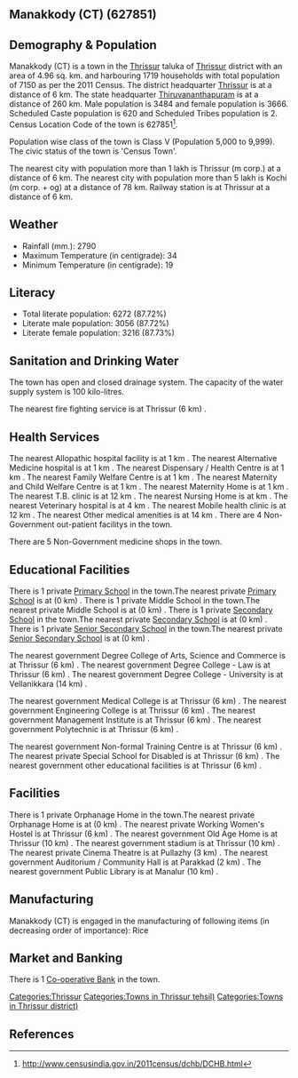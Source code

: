 {{Infobox settlement
| name=Manakkody (CT)
| native_name=
| native_name_lang=
| other_name=
| nickname=
| settlement_type=Town
| image_skyline=
| image_alt=
| image_caption=
| pushpin_map=India Kerala
| pushpin_label_position=right
| pushpin_map_alt=
| pushpin_map_caption=Location in Kerala, India
| latd=
| latm=
| lats=
| latNS=
| longd=
| longm=
| longs=
| longEW=
| coordinates_display=inline,title
| subdivision_type=Country
| subdivision_name={{flag|India}}
| subdivision_type1=[[States and territories of India|State]]
| subdivision_name1=Kerala 
| subdivision_type2=[[List of districts of India|District]]
| subdivision_name2=Thrissur
| subdivision_type3=Tahsil
| subdivision_name3=Thrissur
| website=
| established_title=<!-- Established -->
| established_date=
| founder=
| named_for=
| government_type=
| governing_body=
| unit_pref=Metric
| area_footnotes=
| area_rank=
| area_total_km2=4.96
| elevation_footnotes=
| elevation_m=
| population_total=7150
| population_as_of=2011
| population_rank=
| population_density_km2=1441
| population_demonym=
| population_footnotes=
| demographics_type1=Languages=
| demographics1_title1=Official=
| demographics1_info1=[[Malayalam language|Malayalam]]
| timezone1=[[Indian Standard Time|IST]]
| utc_offset1==+5:30
| postal_code_type=[[Postal Index Number|PIN]]
| postal_code=
| area_code_type=Telephone code
| area_code=
| registration_plate=
| blank1_name_sec1=Nearest city
| blank1_info_sec1=[[Thrissur (m corp.)]]
| blank2_name_sec1=[[Human sex ratio|Sex ratio]]
| blank2_info_sec1=1052
| blank3_name_sec1=Literacy
| blank3_info_sec1=87.72%
| blank1_name_sec2=[[2011 Census of India|2011 census]] code
| blank1_info_sec2=627851
| footnotes=
}}

== Manakkody (CT) (627851) ==

== Demography & Population ==

Manakkody (CT) is a town in the [[Thrissur]] taluka of [[Thrissur]] district with an area of 4.96 sq. km. and harbouring 1719 households with total population of 7150 as per the 2011 Census. The district headquarter [[Thrissur]] is at a distance of 6 km. The state headquarter [[Thiruvananthapuram]] is at a distance of 260 km. Male population is 3484 and female population is 3666. Scheduled Caste population is 620 and Scheduled Tribes population is 2. Census Location Code of the town is 627851<ref>http://www.censusindia.gov.in/2011census/dchb/DCHB.html</ref>.

Population wise class of the town is Class V (Population 5,000 to 9,999).
The civic status of the town is 'Census Town'.

The nearest city with population more than 1 lakh is Thrissur (m corp.) at a distance of 6 km. The nearest city with population more than 5 lakh is Kochi (m corp. + og)  at a distance of 78 km. Railway station is at Thrissur at a distance of 6 km.


== Weather ==  
* Rainfall (mm.): 2790 
* Maximum Temperature (in centigrade): 34
* Minimum Temperature (in centigrade): 19


== Literacy ==  
* Total literate population: 6272 (87.72%)
* Literate male population: 3056 (87.72%)
* Literate female population: 3216 (87.73%)


== Sanitation and Drinking Water ==  
The town has open and closed drainage system.
The capacity of the water supply system is 100 kilo-litres.

The nearest fire fighting service is at Thrissur (6 km) .


== Health Services ==
The nearest Allopathic hospital facility is at 1 km .
The nearest Alternative Medicine hospital is at 1 km .
The nearest Dispensary / Health Centre is at 1 km .
The nearest Family Welfare Centre is at 1 km .
The nearest Maternity and Child Welfare Centre is at 1 km .
The nearest Maternity Home is at 1 km .
The nearest T.B. clinic is at 12 km .
The nearest Nursing Home is at  km .
The nearest Veterinary hospital is at 4 km .
The nearest Mobile health clinic is at 12 km .
The nearest Other medical amenities is at 14 km .
There are 4 Non-Government out-patient facilitys in the town.


There are 5 Non-Government medicine shops in the town.


== Educational Facilities ==
There is 1 private [[Primary School]] in the town.The nearest private [[Primary School]] is at  (0 km) .
There is 1 private Middle School in the town.The nearest private Middle School is at  (0 km) .
There is 1 private [[Secondary School]] in the town.The nearest private [[Secondary School]] is at  (0 km) .
There is 1 private [[Senior Secondary School]] in the town.The nearest private [[Senior Secondary School]] is at  (0 km) .
 
 
 
 
 
The nearest government Degree College of Arts, Science and Commerce is at Thrissur (6 km) .
The nearest government Degree College - Law is at Thrissur (6 km) .
The nearest government Degree College - University is at Vellanikkara (14 km) .
 
The nearest government Medical College is at Thrissur (6 km) .
The nearest government Engineering College is at Thrissur (6 km) .
The nearest government Management Institute is at Thrissur (6 km) .
The nearest government Polytechnic is at Thrissur (6 km) .
 
The nearest government Non-formal Training Centre is at Thrissur (6 km) .
The nearest private Special School for Disabled is at Thrissur (6 km) .
The nearest government other educational facilities is at Thrissur (6 km) .


== Facilities ==
There is 1 private Orphanage Home in the town.The nearest private Orphanage Home is at  (0 km) .
The nearest private Working Women's Hostel is at Thrissur (6 km) .
The nearest government Old Age Home is at Thrissur (10 km) .
The nearest government stadium is at Thrissur (10 km) .
The nearest private Cinema Theatre is at Pullazhy (3 km) .
The nearest government Auditorium / Community Hall is at Parakkad (2 km) .
The nearest government Public Library is at Manalur (10 km) .


== Manufacturing ==
Manakkody (CT) is engaged in the manufacturing of following items (in decreasing order of importance): Rice


== Market and Banking ==


There is 1 [[Co-operative Bank]] in the town.




[[Categories:Thrissur]]
[[Categories:Towns in Thrissur tehsil)]]
[[Categories:Towns in Thrissur district)]]


== References ==
{{Reflist}}


